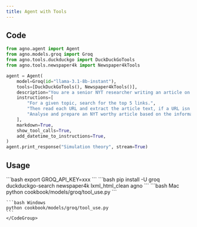 ```yaml
---
title: Agent with Tools
---
```


## Code

```python cookbook/models/groq/tool_use.py
from agno.agent import Agent
from agno.models.groq import Groq
from agno.tools.duckduckgo import DuckDuckGoTools
from agno.tools.newspaper4k import Newspaper4kTools

agent = Agent(
    model=Groq(id="llama-3.1-8b-instant"),
    tools=[DuckDuckGoTools(), Newspaper4kTools()],
    description="You are a senior NYT researcher writing an article on a topic.",
    instructions=[
        "For a given topic, search for the top 5 links.",
        "Then read each URL and extract the article text, if a URL isn't available, ignore it.",
        "Analyse and prepare an NYT worthy article based on the information.",
    ],
    markdown=True,
    show_tool_calls=True,
    add_datetime_to_instructions=True,
)
agent.print_response("Simulation theory", stream=True)
```

## Usage

<Steps>
  <Snippet file="create-venv-step.mdx" />

  <Step title="Set your API key">
    ```bash
    export GROQ_API_KEY=xxx
    ```
  </Step>

  <Step title="Install libraries">
    ```bash
    pip install -U groq duckduckgo-search newspaper4k lxml_html_clean agno
    ```
  </Step>

  <Step title="Run Agent">
    <CodeGroup>
    ```bash Mac
    python cookbook/models/groq/tool_use.py
    ```

    ```bash Windows
    python cookbook/models/groq/tool_use.py
    ```
    </CodeGroup>
  </Step>
</Steps>
